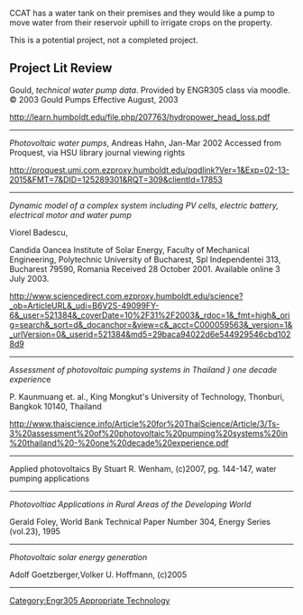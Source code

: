CCAT has a water tank on their premises and they would like a pump to move water from their reservoir uphill to irrigate crops on the property. 

This is a potential project, not a completed project.

== Project Lit Review ==


Gould,  ''technical water pump data''. Provided by ENGR305 class via moodle. © 2003 Gould Pumps 
Effective August, 2003

http://learn.humboldt.edu/file.php/207763/hydropower_head_loss.pdf

-----

''Photovoltaic water pumps'', Andreas Hahn, Jan-Mar 2002 Accessed from Proquest, via HSU library journal viewing rights

http://proquest.umi.com.ezproxy.humboldt.edu/pqdlink?Ver=1&Exp=02-13-2015&FMT=7&DID=125289301&RQT=309&clientId=17853
------


''Dynamic model of a complex system including PV cells, electric battery, electrical motor and water pump''

Viorel Badescu, 

Candida Oancea Institute of Solar Energy, Faculty of Mechanical Engineering, Polytechnic University of Bucharest, Spl Independentei 313, Bucharest 79590, Romania
Received 28 October 2001.  Available online 3 July 2003.

http://www.sciencedirect.com.ezproxy.humboldt.edu/science?_ob=ArticleURL&_udi=B6V2S-49099FY-6&_user=521384&_coverDate=10%2F31%2F2003&_rdoc=1&_fmt=high&_orig=search&_sort=d&_docanchor=&view=c&_acct=C000059563&_version=1&_urlVersion=0&_userid=521384&md5=29baca94022d6e544929546cbd1028d9

-----


''Assessment of photovoltaic pumping systems 
in Thailand } one decade experienc''e 

P. Kaunmuang et. al.,
King Mongkut's University of Technology, Thonburi, Bangkok 10140, Thailand

http://www.thaiscience.info/Article%20for%20ThaiScience/Article/3/Ts-3%20assessment%20of%20photovoltaic%20pumping%20systems%20in%20thailand%20-%20one%20decade%20experience.pdf

----

Applied photovoltaics By Stuart R. Wenham, (c)2007, pg. 144-147,  water pumping applications

----
''Photovoltiac Applications in Rural Areas of the Developing World''

Gerald Foley, World Bank Technical Paper Number 304, Energy Series (vol.23), 1995

----

''Photovoltaic solar energy generation‎''

Adolf Goetzberger,Volker U. Hoffmann, (c)2005

----
{{attrib class|Engr305 Appropriate Technology|May 15, 2010}}

[[Category:Engr305 Appropriate Technology]]